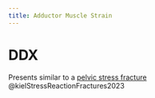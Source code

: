 ```yaml
---
title: Adductor Muscle Strain
---
```


<!-- Place adductor muscle group OIAN here -->


# DDX
Presents similar to a [pelvic stress fracture]({{< var pelvic-stress-fracture.path >}}) @kielStressReactionFractures2023